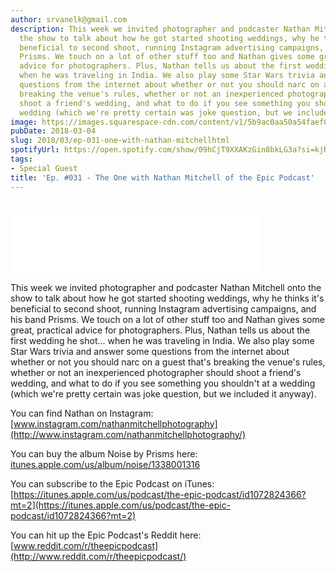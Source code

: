 ```yaml
---
author: srvanelk@gmail.com
description: This week we invited photographer and podcaster Nathan Mitchell onto
  the show to talk about how he got started shooting weddings, why he thinks it's
  beneficial to second shoot, running Instagram advertising campaigns, and his band
  Prisms. We touch on a lot of other stuff too and Nathan gives some great, practical
  advice for photographers. Plus, Nathan tells us about the first wedding he shot...
  when he was traveling in India. We also play some Star Wars trivia and answer some
  questions from the internet about whether or not you should narc on a guest that's
  breaking the venue's rules, whether or not an inexperienced photographer should
  shoot a friend's wedding, and what to do if you see something you shouldn't at a
  wedding (which we're pretty certain was joke question, but we included it anyway).
image: https://images.squarespace-cdn.com/content/v1/5b9ac0aa50a54faef024c950/1574261845449-REBHOLQDJIW6A9BOHY88/Headshot.jpg?format=original
pubDate: 2018-03-04
slug: 2018/03/ep-031-one-with-nathan-mitchellhtml
spotifyUrl: https://open.spotify.com/show/09hCjT9XXAKzGin8bkLG3a?si=kjRZvQ1JTb6Ov3HVzSSlWA
tags:
- Special Guest
title: 'Ep. #031 - The One with Nathan Mitchell of the Epic Podcast'
---
```


<figure>
  <img src="https://images.squarespace-cdn.com/content/v1/5b9ac0aa50a54faef024c950/1574261845449-REBHOLQDJIW6A9BOHY88/Headshot.jpg?format=original" alt="" />
</figure>
<iframe class="embedly-embed" src="//cdn.embedly.com/widgets/media.html?src=https%3A%2F%2Fanchor.fm%2Fweddingphotohangover%2Fembed%2Fepisodes%2FEp--031---The-One-with-Nathan-Mitchell-of-the-Epic-Podcast-e1rih5&url=https%3A%2F%2Fanchor.fm%2Fweddingphotohangover%2Fepisodes%2FEp--031---The-One-with-Nathan-Mitchell-of-the-Epic-Podcast-e1rih5&image=http%3A%2F%2Fi1.sndcdn.com%2Fartworks-000311088168-30dk15-original.jpg&key=61d05c9d54e8455ea7a9677c366be814&type=text%2Fhtml&schema=anchor&wmode=opaque" width="400" height="102" scrolling="no" frameborder="0" allow="autoplay; fullscreen" allowfullscreen="true"></iframe>

This week we invited photographer and podcaster Nathan Mitchell onto the show to talk about how he got started shooting weddings, why he thinks it's beneficial to second shoot, running Instagram advertising campaigns, and his band Prisms. We touch on a lot of other stuff too and Nathan gives some great, practical advice for photographers. Plus, Nathan tells us about the first wedding he shot... when he was traveling in India. We also play some Star Wars trivia and answer some questions from the internet about whether or not you should narc on a guest that's breaking the venue's rules, whether or not an inexperienced photographer should shoot a friend's wedding, and what to do if you see something you shouldn't at a wedding (which we're pretty certain was joke question, but we included it anyway).

You can find Nathan on Instagram:   
[www.instagram.com/nathanmitchellphotography](http://www.instagram.com/nathanmitchellphotography/)

You can buy the album Noise by Prisms here:   
[itunes.apple.com/us/album/noise/1338001316](http://itunes.apple.com/us/album/noise/1338001316)

You can subscribe to the Epic Podcast on iTunes:   
[https://itunes.apple.com/us/podcast/the-epic-podcast/id1072824366?mt=2](https://itunes.apple.com/us/podcast/the-epic-podcast/id1072824366?mt=2)

You can hit up the Epic Podcast's Reddit here:   
[www.reddit.com/r/theepicpodcast](http://www.reddit.com/r/theepicpodcast/)